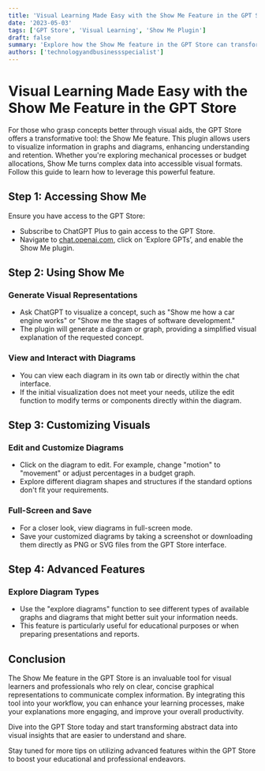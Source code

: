 ```yaml
---
title: 'Visual Learning Made Easy with the Show Me Feature in the GPT Store'
date: '2023-05-03'
tags: ['GPT Store', 'Visual Learning', 'Show Me Plugin']
draft: false
summary: 'Explore how the Show Me feature in the GPT Store can transform your learning and understanding through visual diagrams and graphs. This guide demonstrates how to access and customize visual data effectively.'
authors: ['technologyandbusinessspecialist']
---
```


# Visual Learning Made Easy with the Show Me Feature in the GPT Store

For those who grasp concepts better through visual aids, the GPT Store offers a transformative tool: the Show Me feature. This plugin allows users to visualize information in graphs and diagrams, enhancing understanding and retention. Whether you're exploring mechanical processes or budget allocations, Show Me turns complex data into accessible visual formats. Follow this guide to learn how to leverage this powerful feature.

## Step 1: Accessing Show Me

Ensure you have access to the GPT Store:
- Subscribe to ChatGPT Plus to gain access to the GPT Store.
- Navigate to [chat.openai.com](https://chat.openai.com), click on ‘Explore GPTs’, and enable the Show Me plugin.

## Step 2: Using Show Me

### Generate Visual Representations
- Ask ChatGPT to visualize a concept, such as "Show me how a car engine works" or "Show me the stages of software development."
- The plugin will generate a diagram or graph, providing a simplified visual explanation of the requested concept.

### View and Interact with Diagrams
- You can view each diagram in its own tab or directly within the chat interface.
- If the initial visualization does not meet your needs, utilize the edit function to modify terms or components directly within the diagram.

## Step 3: Customizing Visuals

### Edit and Customize Diagrams
- Click on the diagram to edit. For example, change "motion" to "movement" or adjust percentages in a budget graph.
- Explore different diagram shapes and structures if the standard options don't fit your requirements.

### Full-Screen and Save
- For a closer look, view diagrams in full-screen mode.
- Save your customized diagrams by taking a screenshot or downloading them directly as PNG or SVG files from the GPT Store interface.

## Step 4: Advanced Features

### Explore Diagram Types
- Use the "explore diagrams" function to see different types of available graphs and diagrams that might better suit your information needs.
- This feature is particularly useful for educational purposes or when preparing presentations and reports.

## Conclusion

The Show Me feature in the GPT Store is an invaluable tool for visual learners and professionals who rely on clear, concise graphical representations to communicate complex information. By integrating this tool into your workflow, you can enhance your learning processes, make your explanations more engaging, and improve your overall productivity.

Dive into the GPT Store today and start transforming abstract data into visual insights that are easier to understand and share.

Stay tuned for more tips on utilizing advanced features within the GPT Store to boost your educational and professional endeavors.
